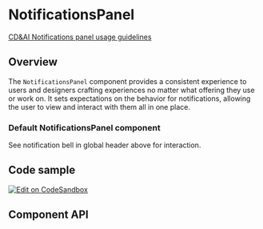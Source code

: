 
# NotificationsPanel

[CD&AI Notifications panel usage guidelines](https://pages.github.ibm.com/cdai-design/pal/patterns/notifications/)

## Overview

The `NotificationsPanel` component provides a consistent experience to users and
designers crafting experiences no matter what offering they use or work on. It
sets expectations on the behavior for notifications, allowing the user to view
and interact with them all in one place.

### Default NotificationsPanel component

See notification bell in global header above for interaction.

<Canvas>
  <Story id={getStoryId(NotificationsPanel.displayName, 'default')} />
</Canvas>

## Code sample

[<img alt="Edit on CodeSandbox" src="https://codesandbox.io/static/img/play-codesandbox.svg" />](https://codesandbox.io/s/notificationspanel-59b6z)

## Component API

<ArgsTable />
